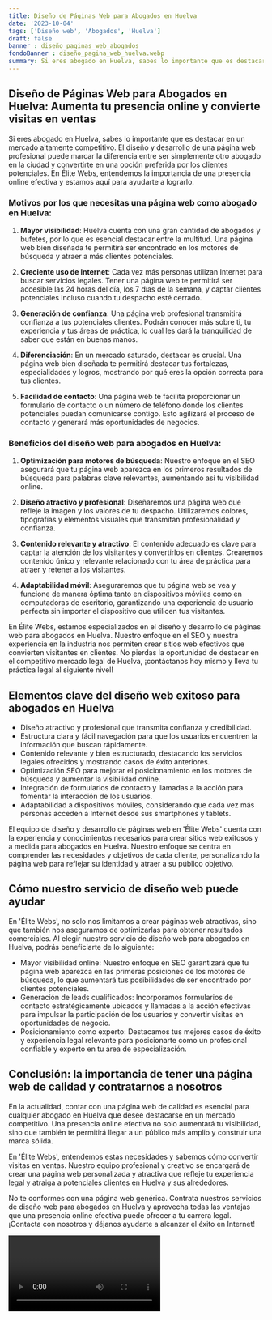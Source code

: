 ```yaml
---
title: Diseño de Páginas Web para Abogados en Huelva
date: '2023-10-04'
tags: ['Diseño web', 'Abogados', 'Huelva']
draft: false
banner : diseño_paginas_web_abogados
fondoBanner : diseño_pagina_web_huelva.webp
summary: Si eres abogado en Huelva, sabes lo importante que es destacar en un mercado altamente competitivo. El diseño y desarrollo de una página web profesional puede marcar la diferencia entre ser simplemente otro abogado en la ciudad y convertirte en una opción preferida por los clientes potenciales. En Élite Webs, entendemos la importancia de una presencia online efectiva y estamos aquí para ayudarte a lograrlo.
---
```


## Diseño de Páginas Web para Abogados en Huelva: Aumenta tu presencia online y convierte visitas en ventas

Si eres abogado en Huelva, sabes lo importante que es destacar en un mercado altamente competitivo. El diseño y desarrollo de una página web profesional puede marcar la diferencia entre ser simplemente otro abogado en la ciudad y convertirte en una opción preferida por los clientes potenciales. En Élite Webs, entendemos la importancia de una presencia online efectiva y estamos aquí para ayudarte a lograrlo.

### Motivos por los que necesitas una página web como abogado en Huelva:

1. **Mayor visibilidad**: Huelva cuenta con una gran cantidad de abogados y bufetes, por lo que es esencial destacar entre la multitud. Una página web bien diseñada te permitirá ser encontrado en los motores de búsqueda y atraer a más clientes potenciales.

2. **Creciente uso de Internet**: Cada vez más personas utilizan Internet para buscar servicios legales. Tener una página web te permitirá ser accesible las 24 horas del día, los 7 días de la semana, y captar clientes potenciales incluso cuando tu despacho esté cerrado.

3. **Generación de confianza**: Una página web profesional transmitirá confianza a tus potenciales clientes. Podrán conocer más sobre ti, tu experiencia y tus áreas de práctica, lo cual les dará la tranquilidad de saber que están en buenas manos.

4. **Diferenciación**: En un mercado saturado, destacar es crucial. Una página web bien diseñada te permitirá destacar tus fortalezas, especialidades y logros, mostrando por qué eres la opción correcta para tus clientes.

5. **Facilidad de contacto**: Una página web te facilita proporcionar un formulario de contacto o un número de teléfono donde los clientes potenciales puedan comunicarse contigo. Esto agilizará el proceso de contacto y generará más oportunidades de negocios.

### Beneficios del diseño web para abogados en Huelva:

1. **Optimización para motores de búsqueda**: Nuestro enfoque en el SEO asegurará que tu página web aparezca en los primeros resultados de búsqueda para palabras clave relevantes, aumentando así tu visibilidad online.

2. **Diseño atractivo y profesional**: Diseñaremos una página web que refleje la imagen y los valores de tu despacho. Utilizaremos colores, tipografías y elementos visuales que transmitan profesionalidad y confianza.

3. **Contenido relevante y atractivo**: El contenido adecuado es clave para captar la atención de los visitantes y convertirlos en clientes. Crearemos contenido único y relevante relacionado con tu área de práctica para atraer y retener a los visitantes.

4. **Adaptabilidad móvil**: Aseguraremos que tu página web se vea y funcione de manera óptima tanto en dispositivos móviles como en computadoras de escritorio, garantizando una experiencia de usuario perfecta sin importar el dispositivo que utilicen tus visitantes.

En Élite Webs, estamos especializados en el diseño y desarrollo de páginas web para abogados en Huelva. Nuestro enfoque en el SEO y nuestra experiencia en la industria nos permiten crear sitios web efectivos que convierten visitantes en clientes. No pierdas la oportunidad de destacar en el competitivo mercado legal de Huelva, ¡contáctanos hoy mismo y lleva tu práctica legal al siguiente nivel!

<GifSeo />

<Cta />

## Elementos clave del diseño web exitoso para abogados en Huelva

- Diseño atractivo y profesional que transmita confianza y credibilidad.
- Estructura clara y fácil navegación para que los usuarios encuentren la información que buscan rápidamente.
- Contenido relevante y bien estructurado, destacando los servicios legales ofrecidos y mostrando casos de éxito anteriores.
- Optimización SEO para mejorar el posicionamiento en los motores de búsqueda y aumentar la visibilidad online.
- Integración de formularios de contacto y llamadas a la acción para fomentar la interacción de los usuarios.
- Adaptabilidad a dispositivos móviles, considerando que cada vez más personas acceden a Internet desde sus smartphones y tablets.

El equipo de diseño y desarrollo de páginas web en 'Élite Webs' cuenta con la experiencia y conocimientos necesarios para crear sitios web exitosos y a medida para abogados en Huelva. Nuestro enfoque se centra en comprender las necesidades y objetivos de cada cliente, personalizando la página web para reflejar su identidad y atraer a su público objetivo.

## Cómo nuestro servicio de diseño web puede ayudar

En 'Élite Webs', no solo nos limitamos a crear páginas web atractivas, sino que también nos aseguramos de optimizarlas para obtener resultados comerciales. Al elegir nuestro servicio de diseño web para abogados en Huelva, podrás beneficiarte de lo siguiente:

- Mayor visibilidad online: Nuestro enfoque en SEO garantizará que tu página web aparezca en las primeras posiciones de los motores de búsqueda, lo que aumentará tus posibilidades de ser encontrado por clientes potenciales.
- Generación de leads cualificados: Incorporamos formularios de contacto estratégicamente ubicados y llamadas a la acción efectivas para impulsar la participación de los usuarios y convertir visitas en oportunidades de negocio.
- Posicionamiento como experto: Destacamos tus mejores casos de éxito y experiencia legal relevante para posicionarte como un profesional confiable y experto en tu área de especialización.

## Conclusión: la importancia de tener una página web de calidad y contratarnos a nosotros

En la actualidad, contar con una página web de calidad es esencial para cualquier abogado en Huelva que desee destacarse en un mercado competitivo. Una presencia online efectiva no solo aumentará tu visibilidad, sino que también te permitirá llegar a un público más amplio y construir una marca sólida. 

En 'Élite Webs', entendemos estas necesidades y sabemos cómo convertir visitas en ventas. Nuestro equipo profesional y creativo se encargará de crear una página web personalizada y atractiva que refleje tu experiencia legal y atraiga a potenciales clientes en Huelva y sus alrededores.

No te conformes con una página web genérica. Contrata nuestros servicios de diseño web para abogados en Huelva y aprovecha todas las ventajas que una presencia online efectiva puede ofrecer a tu carrera legal. ¡Contacta con nosotros y déjanos ayudarte a alcanzar el éxito en Internet!

<Video />

<CtaBot job='Abogados' city='Huelva'/>

<Gmaps query='Huelva+españa+maps' />